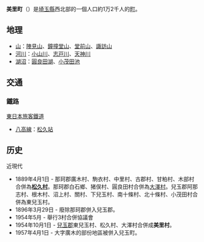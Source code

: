 {{日本町村|
自治體名=美里|
町村=町|
圖像=[[File:Earth_mounds_of_Inomata.jpg|240px]]|
圖像說明=[[豬俁百八燈|豬俁百八燈]]之塚|
町村章=|
日文原名=美里町|
平假名=みさとまち|
羅馬字拼音=Misato-machi|
都道府縣=埼玉縣|
支廳=|
郡=兒玉郡|
編號=11381-6|
面積=33.48|
邊界未定=|
人口=11,964|
統計時間=2007年8月1日|
自治體=[[本庄市|本庄市]]、[[深谷市|深谷市]]、[[寄居町|寄居町]]、[[長瀞町|長瀞町]]|
樹=|
花=|
鳥=|
其他象徵物=|
其他象徵=|
郵遞區號=367-0194|
所在地=兒玉郡美里町大字木部323-1|
電話號碼=495-76-1111|
外部連結=http://www.town.saitama-misato.lg.jp/|
經度=|
緯度=|
地圖=[[File:Misato_machi_in_Saitama_Prefecture_Ja.svg|250px]]|
註記=
}}
'''美里町'''（{{jpn|j=美里町|hg=みさとまち|rm=Misato machi|f=y}}）是[[埼玉縣|埼玉縣]]西北部的一個人口約1万2千人的[[町|町]]。

== 地理 ==
* [[山|山]]：[[陣見山|陣見山]]、[[鐘撞堂山|鐘撞堂山]]、[[堂前山|堂前山]]、[[諏訪山|諏訪山]]
* [[川|河川]]：[[小山川|小山川]]、[[志戸川|志戸川]]、[[天神川_(埼玉縣)|天神川]]
* [[湖|湖沼]]：[[圓良田湖|圓良田湖]]、[[小茂田池|小茂田池]]
== 交通 ==
=== 鐵路 ===
; [[東日本旅客鐵道|東日本旅客鐵道]]
* [[八高線|八高線]]：[[松久站|松久站]]

== 历史 ==
;近現代
* 1889年4月1日 - 那珂郡廣木村、駒衣村、中里村、古郡村、甘粕村、木部村合併為'''[[松久村|松久村]]'''。那珂郡白石鄉、猪俣村、圓良田村合併為[[大澤村_(埼玉縣)|大澤村]]。兒玉郡阿那志村、根木村、沼上村、關村、下兒玉村、南十條村、北十條村、小茂田村合併為東兒玉村。
* 1896年3月29日 - 廢除那珂郡併入兒玉郡。
* 1954年5月 - 舉行3村合併協議會
* 1954年10月1日 - [[兒玉郡|兒玉郡]]東兒玉村、松久村、大澤村合併成'''美里村'''。
* 1957年4月1日 - 大字廣木的部份地區被併入兒玉町。

{{埼玉縣}}{{Authority control}}